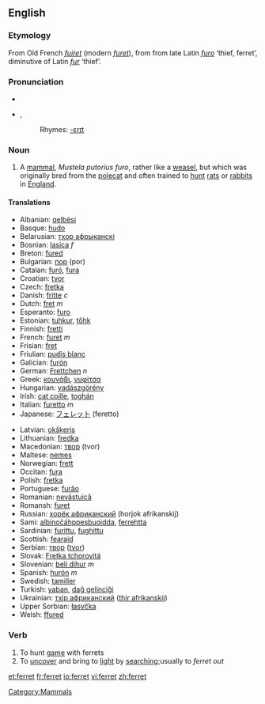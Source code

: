 ==English==

{{wikipedia}}
===Etymology===
From Old French ''[[fuiret]]'' (modern ''[[furet]]''), from from late Latin ''[[furo]]'' ‘thief, ferret’, diminutive of Latin ''[[fur#Latin|fur]]'' ‘thief’.

===Pronunciation===
*{{IPA|/ˈfɛrɪt/}}
*{{AHD|fĕr'ət}}, {{SAMPA|/"fer@t/}}
*:Rhymes: [[Rhymes:English:-ɛrɪt|-ɛrɪt]]

===Noun===
{{en-noun}}

#A [[mammal]], ''Mustela putorius furo'', rather like a [[weasel]], but which was originally bred from the [[polecat]] and often trained to [[hunt]] [[rat]]s or [[rabbit]]s in [[England]].

====Translations====
{{top}}
*Albanian: [[qelbësi]]
*Basque: [[hudo]]
*Belarusian: [[тхор афрыканскі]]
*Bosnian: [[lasica]] ''f''
*Breton: [[fured]]
*Bulgarian: [[пор]] (por)
*Catalan: [[furó]], [[fura]]
*Croatian: [[tvor]]
*Czech: [[fretka]]
*Danish: [[fritte]] ''c''
*Dutch: [[fret]] ''m''
*Esperanto: [[furo]]
*Estonian: [[tuhkur]], [[tőhk]]
*Finnish: [[fretti]]
*French: [[furet]] ''m''
*Frisian: [[fret]]
*Friulian: [[pudîs blanc]]
*Galician: [[furón]]
*German: [[Frettchen]] ''n''
*Greek: [[κουνάβι]], [[νυφίτσα]]
*Hungarian: [[vadászgörény]]
*Irish: [[cat coille]], [[toghán]]
*Italian: [[furetto]] ''m''
*Japanese: [[フェレット]] (feretto)
{{mid}}
*Latvian: [[okšķeris]]
*Lithuanian: [[fredka]]
*Macedonian: [[твор]] (tvor)
*Maltese: [[nemes]]
*Norwegian: [[frett]]
*Occitan: [[fura]]
*Polish: [[fretka]]
*Portuguese: [[furăo]] {{m}}
*Romanian: [[nevăstuică]]
*Romansh: [[furet]]
*Russian: [[хорёк африканский]] (horjok afrikanskij)
*Sami: [[albinočáhppesbuoidda]], [[ferrehtta]]
*Sardinian: [[furittu]], [[fughittu]]
*Scottish: [[fearaid]]
*Serbian: [[твор]] ([[tvor]])
*Slovak: [[Fretka tchorovitá]]
*Slovenian: [[beli dihur]] ''m''
*Spanish: [[hurón]] ''m''
*Swedish: [[tamiller]]
*Turkish: [[yaban]], [[dağ gelinciği]]
*Ukrainian: [[тхiр африканский]] ([[thir afrikanskij]])
*Upper Sorbian: [[łasyčka]]
*Welsh: [[ffured]]
{{bottom}}

===Verb===
{{en-verb}}

#To hunt [[game]] with ferrets
#To [[uncover]] and bring to [[light]] by [[searching]];usually to ''ferret out''

[[Category:Mammals]]

[[et:ferret]]
[[fr:ferret]]
[[io:ferret]]
[[vi:ferret]]
[[zh:ferret]]